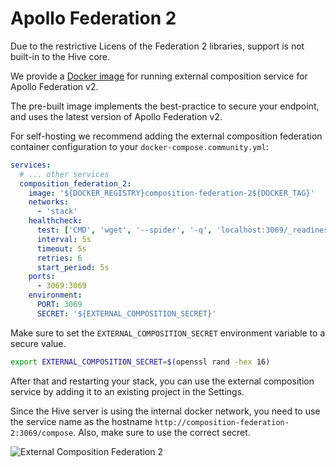 
# Apollo Federation 2

Due to the restrictive Licens of the Federation 2 libraries, support is not built-in to the Hive
core.

We provide a
[Docker image](https://github.com/kamilkisiela/graphql-hive/pkgs/container/graphql-hive%2Fcomposition-federation-2)
for running external composition service for Apollo Federation v2.

The pre-built image implements the best-practice to secure your endpoint, and uses the latest
version of Apollo Federation v2.

For self-hosting we recommend adding the external composition federation container configuration to
your `docker-compose.community.yml`:

```yaml filename="docker-compose.community.yml"
services:
  # ... other services
  composition_federation_2:
    image: '${DOCKER_REGISTRY}composition-federation-2${DOCKER_TAG}'
    networks:
      - 'stack'
    healthcheck:
      test: ['CMD', 'wget', '--spider', '-q', 'localhost:3069/_readiness']
      interval: 5s
      timeout: 5s
      retries: 6
      start_period: 5s
    ports:
      - 3069:3069
    environment:
      PORT: 3069
      SECRET: '${EXTERNAL_COMPOSITION_SECRET}'
```

Make sure to set the `EXTERNAL_COMPOSITION_SECRET` environment variable to a secure value.

```bash filename="Secure external composition secret example"
export EXTERNAL_COMPOSITION_SECRET=$(openssl rand -hex 16)
```

After that and restarting your stack, you can use the external composition service by adding it to
an existing project in the Settings.

Since the Hive server is using the internal docker network, you need to use the service name as the
hostname `http://composition-federation-2:3069/compose`. Also, make sure to use the correct secret.

![External Composition Federation 2](/docs/pages/self-hosting/federation-2/external-composition-config.png)
